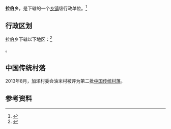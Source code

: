 {{中国乡级行政区|53/07/24/201/000}}

'''拉伯乡'''，是{{PRC admin/fullname|53/07/24/201/000|3}}下辖的一个[[乡镇|乡镇]]级行政单位。<ref>{{PRC admin/ref sgc|{{PRC admin/parent|53/07/24/201/000}}}}</ref>

== 行政区划 ==

拉伯乡下辖以下地区：<ref>{{PRC admin/ref sgc|53/07/24/201/000}}</ref>

{{PRC admin/children|53/07/24/201/000}}。

==中国传统村落==
2013年8月，加泽村委会油米村被评为第二批[[中国传统村落|中国传统村落]]。

== 参考资料 ==

{{reflist}}

{{行政区划小作品}}
{{PRC admin/navcat|53/07/24/201/000}}